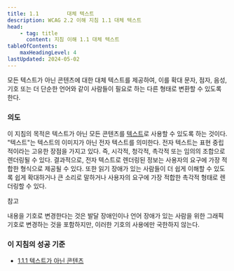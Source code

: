 ```yaml
---
title: 1.1         대체 텍스트
description: WCAG 2.2 이해 지침 1.1 대체 텍스트
head:
    - tag: title
      content: 지침 이해 1.1 대체 텍스트
tableOfContents:
    maxHeadingLevel: 4
lastUpdated: 2024-05-02
---
```



<Card title="지침">
모든 텍스트가 아닌 콘텐츠에 대한 대체 텍스트를 제공하여, 이를 확대 문자, 점자, 음성, 기호 또는 더 단순한 언어와 같이 사람들이 필요로 하는 다른 형태로 변환할 수 있도록 한다.
</Card>

### 의도

이 지침의 목적은 텍스트가 아닌 모든 콘텐츠를 [텍스트](../../../glossary/text)로 사용할 수 있도록 하는 것이다. "텍스트"는 텍스트의 이미지가 아닌 전자 텍스트를 의미한다. 전자 텍스트는 표현 중립적이라는 고유한 장점을 가지고 있다. 즉, 시각적, 청각적, 촉각적 또는 임의의 조합으로 렌더링될 수 있다. 결과적으로, 전자 텍스트로 렌더링된 정보는 사용자의 요구에 가장 적합한 형식으로 제공될 수 있다. 또한 읽기 장애가 있는 사람들이 더 쉽게 이해할 수 있도록 쉽게 확대하거나 큰 소리로 말하거나 사용자의 요구에 가장 적합한 촉각적 형태로 렌더링할 수 있다.

참고

내용을 기호로 변경한다는 것은 발달 장애인이나 언어 장애가 있는 사람을 위한 그래픽 기호로 변경하는 것을 포함하지만, 이러한 기호의 사용에만 국한하지 않는다.

### 이 지침의 성공 기준

*   [1.1.1 텍스트가 아닌 콘텐츠](../non-text-content)